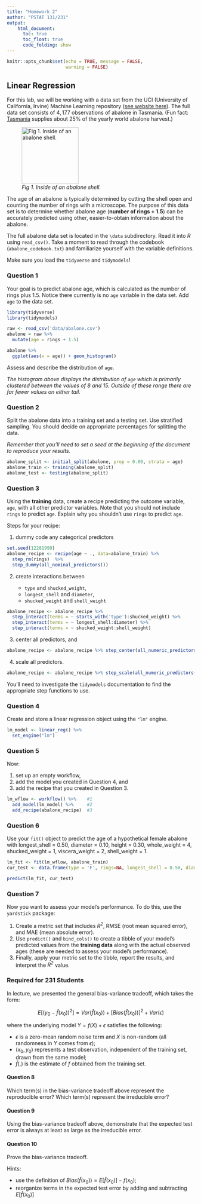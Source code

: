 ```yaml
---
title: "Homework 2"
author: "PSTAT 131/231"
output:
    html_document:
      toc: true
      toc_float: true
      code_folding: show
---
```


```r
knitr::opts_chunk$set(echo = TRUE, message = FALSE,
                      warning = FALSE)
```

## Linear Regression

For this lab, we will be working with a data set from the UCI (University of California, Irvine) Machine Learning repository ([see website here](http://archive.ics.uci.edu/ml/datasets/Abalone)). The full data set consists of $4,177$ observations of abalone in Tasmania. (Fun fact: [Tasmania](https://en.wikipedia.org/wiki/Tasmania "Tasmania") supplies about $25\%$ of the yearly world abalone harvest.)

![*Fig 1. Inside of an abalone shell.*](https://cdn.shopify.com/s/files/1/1198/8002/products/1d89434927bffb6fd1786c19c2d921fb_2000x_652a2391-5a0a-4f10-966c-f759dc08635c_1024x1024.jpg?v=1582320404){width="152"}

The age of an abalone is typically determined by cutting the shell open and counting the number of rings with a microscope. The purpose of this data set is to determine whether abalone age (**number of rings + 1.5**) can be accurately predicted using other, easier-to-obtain information about the abalone.

The full abalone data set is located in the `\data` subdirectory. Read it into *R* using `read_csv()`. Take a moment to read through the codebook (`abalone_codebook.txt`) and familiarize yourself with the variable definitions.

Make sure you load the `tidyverse` and `tidymodels`!

### Question 1

Your goal is to predict abalone age, which is calculated as the number of rings plus 1.5. Notice there currently is no `age` variable in the data set. Add `age` to the data set.

```r
library(tidyverse)
library(tidymodels)

raw <- read_csv('data/abalone.csv')
abalone = raw %>%
  mutate(age = rings + 1.5)

abalone %>%
  ggplot(aes(x = age)) + geom_histogram()
```

Assess and describe the distribution of `age`.

*The histogram above displays the distribution of `age` which is primarily clustered between the values of 8 and 15. Outside of these range there are far fewer values on either tail.*

### Question 2

Split the abalone data into a training set and a testing set. Use stratified sampling. You should decide on appropriate percentages for splitting the data.

*Remember that you'll need to set a seed at the beginning of the document to reproduce your results.*

```r
abalone_split <- initial_split(abalone, prop = 0.80, strata = age)
abalone_train <- training(abalone_split)
abalone_test <- testing(abalone_split)
```

### Question 3

Using the **training** data, create a recipe predicting the outcome variable, `age`, with all other predictor variables. Note that you should not include `rings` to predict `age`. Explain why you shouldn't use `rings` to predict `age`.

Steps for your recipe:

1.  dummy code any categorical predictors

```r
set.seed(12281999)
abalone_recipe <- recipe(age ~ ., data=abalone_train) %>% 
  step_rm(rings)  %>%
  step_dummy(all_nominal_predictors())
```

2.  create interactions between

    -   `type` and `shucked_weight`,
    -   `longest_shell` and `diameter`,
    -   `shucked_weight` and `shell_weight`
    
```r
abalone_recipe <- abalone_recipe %>% 
  step_interact(terms = ~ starts_with('type'):shucked_weight) %>%
  step_interact(terms = ~ longest_shell:diameter) %>%
  step_interact(terms = ~ shucked_weight:shell_weight)
```

3.  center all predictors, and

```r
abalone_recipe <- abalone_recipe %>% step_center(all_numeric_predictors())
```

4.  scale all predictors.

```r
abalone_recipe <- abalone_recipe %>% step_scale(all_numeric_predictors())
```

You'll need to investigate the `tidymodels` documentation to find the appropriate step functions to use.

### Question 4

Create and store a linear regression object using the `"lm"` engine.

```r
lm_model <- linear_reg() %>% 
  set_engine("lm")
```

### Question 5

Now:

1.  set up an empty workflow,
2.  add the model you created in Question 4, and
3.  add the recipe that you created in Question 3.

```r
lm_wflow <- workflow() %>%    #1
  add_model(lm_model) %>%     #2
  add_recipe(abalone_recipe)  #3
```

### Question 6

Use your `fit()` object to predict the age of a hypothetical female abalone with longest_shell = 0.50, diameter = 0.10, height = 0.30, whole_weight = 4, shucked_weight = 1, viscera_weight = 2, shell_weight = 1.

```r
lm_fit <- fit(lm_wflow, abalone_train)
cur_test <- data.frame(type = 'F', rings=NA, longest_shell = 0.50, diameter = 0.10, height = 0.30, whole_weight = 4, shucked_weight = 1, viscera_weight = 2, shell_weight = 1)

predict(lm_fit, cur_test)
```

### Question 7

Now you want to assess your model's performance. To do this, use the `yardstick` package:

1.  Create a metric set that includes *R^2^*, RMSE (root mean squared error), and MAE (mean absolute error).
2.  Use `predict()` and `bind_cols()` to create a tibble of your model's predicted values from the **training data** along with the actual observed ages (these are needed to assess your model's performance).
3.  Finally, apply your metric set to the tibble, report the results, and interpret the *R^2^* value.

### Required for 231 Students

In lecture, we presented the general bias-variance tradeoff, which takes the form:

$$
E[(y_0 - \hat{f}(x_0))^2]=Var(\hat{f}(x_0))+[Bias(\hat{f}(x_0))]^2+Var(\epsilon)
$$

where the underlying model $Y=f(X)+\epsilon$ satisfies the following:

- $\epsilon$ is a zero-mean random noise term and $X$ is non-random (all randomness in $Y$ comes from $\epsilon$);
- $(x_0, y_0)$ represents a test observation, independent of the training set, drawn from the same model;
- $\hat{f}(.)$ is the estimate of $f$ obtained from the training set.

#### Question 8

Which term(s) in the bias-variance tradeoff above represent the reproducible error? Which term(s) represent the irreducible error?

#### Question 9

Using the bias-variance tradeoff above, demonstrate that the expected test error is always at least as large as the irreducible error.

#### Question 10

Prove the bias-variance tradeoff.

Hints:

- use the definition of $Bias(\hat{f}(x_0))=E[\hat{f}(x_0)]-f(x_0)$;
- reorganize terms in the expected test error by adding and subtracting $E[\hat{f}(x_0)]$
